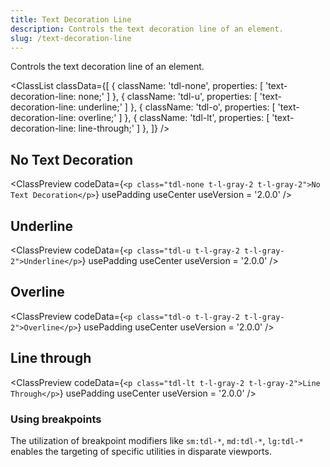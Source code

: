 ```yaml
---
title: Text Decoration Line
description: Controls the text decoration line of an element.
slug: /text-decoration-line
---
```



Controls the text decoration line of an element.

<ClassList
  classData={[
    {
      className: 'tdl-none',
      properties: [
        'text-decoration-line: none;'
      ]
    },
    {
      className: 'tdl-u',
      properties: [
        'text-decoration-line: underline;'
      ]
    },
    {
      className: 'tdl-o',
      properties: [
        'text-decoration-line: overline;'
      ]
    },
    {
      className: 'tdl-lt',
      properties: [
        'text-decoration-line: line-through;'
      ]
    },
  ]}
/>

## No Text Decoration

<ClassPreview
  codeData={`<p class="tdl-none t-l-gray-2 t-l-gray-2">No Text Decoration</p>`}
  usePadding
  useCenter
  useVersion = '2.0.0'
/>

## Underline

<ClassPreview
  codeData={`<p class="tdl-u t-l-gray-2 t-l-gray-2">Underline</p>`}
  usePadding
  useCenter
  useVersion = '2.0.0'
/>

## Overline

<ClassPreview
  codeData={`<p class="tdl-o t-l-gray-2 t-l-gray-2">Overline</p>`}
  usePadding
  useCenter
  useVersion = '2.0.0'
/>

## Line through

<ClassPreview
  codeData={`<p class="tdl-lt t-l-gray-2 t-l-gray-2">Line Through</p>`}
  usePadding
  useCenter
  useVersion = '2.0.0'
/>

### Using breakpoints

The utilization of breakpoint modifiers like `sm:tdl-*`, `md:tdl-*`, `lg:tdl-*` enables the targeting of specific utilities in disparate viewports.